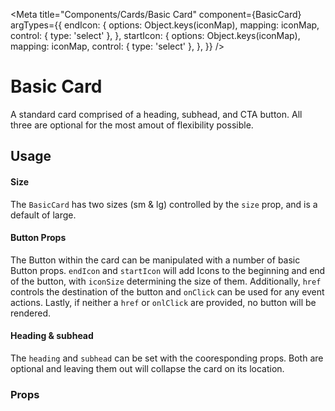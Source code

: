 


<Meta
  title="Components/Cards/Basic Card"
  component={BasicCard}
  argTypes={{
    endIcon: {
      options: Object.keys(iconMap),
      mapping: iconMap,
      control: { type: 'select' },
    },
    startIcon: {
      options: Object.keys(iconMap),
      mapping: iconMap,
      control: { type: 'select' },
    },
  }}
/>

# Basic Card

A standard card comprised of a heading, subhead, and CTA button. All three are optional for the most amout of
flexibility possible.

## Usage

#### Size

The `BasicCard` has two sizes (sm & lg) controlled by the `size` prop, and is a default of large.

#### Button Props

The Button within the card can be manipulated with a number of basic Button props. `endIcon` and `startIcon` will add
Icons to the beginning and end of the button, with `iconSize` determining the size of them. Additionally, `href`
controls the destination of the button and `onClick` can be used for any event actions. Lastly, if neither a `href` or
`onlClick` are provided, no button will be rendered.

#### Heading & subhead

The `heading` and `subhead` can be set with the cooresponding props. Both are optional and leaving them out will
collapse the card on its location.

<Canvas>
  <Story name="Basic Card" story={stories.basicCard} />
</Canvas>

### Props

<ArgsTable story="Basic Card" />
